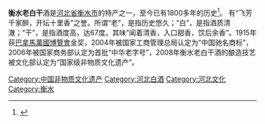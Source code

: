 {{中国非物质文化遗产 
|名称 = 衡水老白干传统酿造技艺
|子项 = 
|图片 = 
|申报地区或单位 = [[衡水市|衡水市]]
|序号 = 927 
|编号项目 = Ⅷ—144 
|登录时间 = 2008年 
|备注 =  
|分类 = 传统技艺
|省区市 = 河北
}}
'''衡水老白干'''酒是[[河北省|河北省]][[衡水市|衡水市]]的特产之一，至今已有1800多年的历史<ref>{{cite web|url=http://www.hengshuilaobaigan.net/_d269597852.htm|title=公司介绍 - 衡水老白干|accessdate=2016-02-22|deadurl=yes|archiveurl=https://web.archive.org/web/20160322214122/http://www.hengshuilaobaigan.net/_d269597852.htm|archivedate=2016-03-22|df=}}</ref>。
有“飞芳千家醉，开坛十里香”之誉。所谓“老”，是指历史悠久；“白”，是指酒质清澈；“干”，是指酒度高，达67度。其味“闻着清香，入口甜香，饮后余香”。1915年获[[巴拿馬萬國博覽會|巴拿馬萬國博覽會]]金奖，2004年被国家工商管理总局认定为“中国驰名商标”，2006年被国家商务部认定为首批“中华老字号”，2008年衡水老白干酒的酿造技艺被文化部认定为“国家级非物质文化遗产”。

{{Drink-stub}}
{{Hebei-stub}}

[[Category:中国非物质文化遗产|Category:中国非物质文化遗产]]
[[Category:河北白酒|Category:河北白酒]]
[[Category:河北文化|Category:河北文化]]
[[Category:衡水|Category:衡水]]